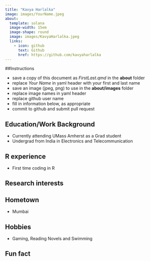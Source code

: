 ```yaml
---
title: "Kavya Harlalka"
image: images/YourName.jpeg
about:
  template: solana
  image-width: 15em
  image-shape: round
  image: images/KavyaHarlalka.jpeg
  links:
    - icon: github
      text: Github
      href: https://github.com/kavyaharlalka
---
```


##Instructions

  - save a copy of this document as *FirstLast.qmd* in the **about** folder
  - replace *Your Name* in yaml header with your first and last name
  - save an image (jpeg, png) to use in the **about/images** folder
  - replace image names in yaml header
  - replace github user name
  - fill in information below, as appropriate
  - commit to github and submit pull request

## Education/Work Background
- Currently attending UMass Amherst as a Grad student
- Undergrad from India in Electronics and Telecommunication


## R experience
- First time coding in R

## Research interests


## Hometown
- Mumbai

## Hobbies
- Gaming, Reading Novels and Swimming

## Fun fact
